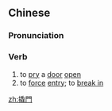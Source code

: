 {{also|撬门}}
==Chinese==
{{zh-forms|s=撬门}}

===Pronunciation===
{{zh-pron
|m=qiàomén
|cat=v
}}

===Verb===
{{zh-verb}}

# to [[pry]] a [[door]] [[open]]
# to [[force]] [[entry]]; to [[break in]]

[[zh:撬門]]